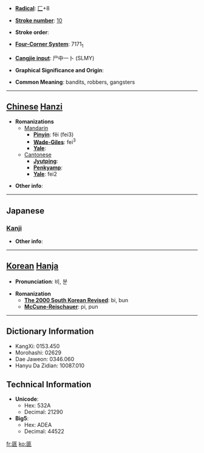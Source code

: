 * '''[[Wiktionary:Chinese radical index| Radical]]''': [[Wiktionary:Chinese radical index 匚|匚]]+8

* '''[[Wiktionary:Chinese total strokes index|Stroke number]]''': [[Wiktionary:Chinese total strokes index 10|10]]

* '''Stroke order''': 

* '''[[Wiktionary:Chinese four corner index|Four-Corner System]]''': 7171<sub>1</sub>

* '''[[Wiktionary:Chinese Cangjie index|Cangjie input]]''': 尸中一卜 (SLMY)

* '''Graphical Significance and Origin''': 

* '''Common Meaning''': bandits, robbers, gangsters

----

== [[Chinese]] [[Hanzi]] ==

* '''Romanizations'''
** [[Mandarin]]
*** '''[[Pinyin]]''': fěi (fei3)
*** '''[[Wade-Giles]]''': fei<sup>3</sup>
*** '''[[Yale]]''': 
**[[Cantonese]]
***'''[[Jyutping]]''':
***'''[[Penkyamp]]''': 
***'''[[Yale]]''': fei2

* '''Other info''': 

----

==Japanese==
===[[Kanji]]===
{{kanji|on readings=[[ひ]] (hi)
|kun readings=[[はこ]] (hako), [[かたみ]] (katami), [[あらず]] (arazu)
}}

* '''Other info''':  

----

== [[Korean]] [[Hanja]] ==

* '''Pronunciation''': 비, 분

* '''Romanization'''
** '''[[The 2000 South Korean Revised Romanization|The 2000 South Korean Revised]]''': bi, bun
** '''[[McCune-Reischauer]]''': pi, pun

----

== Dictionary Information ==

* KangXi: 0153.450
* Morohashi: 02629
* Dae Jaweon: 0346.060
* Hanyu Da Zidian: 10087.010

== Technical Information ==

* '''Unicode''':
** Hex: 532A
** Decimal: 21290
* '''Big5''':
** Hex: ADEA
** Decimal: 44522

[[fr:匪]]
[[ko:匪]]